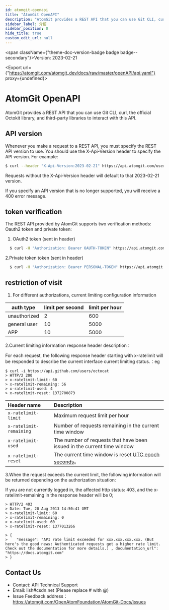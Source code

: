 ```yaml
---
id: atomgit-openapi
title: "AtomGit OpenAPI"
description: "AtomGit provides a REST API that you can use Git CLI, curl, the official Octokit library, and third-party libraries to interact with this API."
sidebar_label: 介绍
sidebar_position: 0
hide_title: true
custom_edit_url: null
---
```



<span className={"theme-doc-version-badge badge badge--secondary"}>Version: 2023-02-21</span>

<Export url={"https://atomgit.com/atomgit_dev/docs/raw/master/openAPI/api.yaml"} proxy={undefined}></Export>

# AtomGit OpenAPI



AtomGit provides a REST API that you can use Git CLI, curl, the official Octokit library, and third-party libraries to interact with this API.

## API version

Whenever you make a request to a REST API, you must specify the REST API version to use. You should use the X-Api-Version header to specify the API version. For example:

```bash
$ curl --header "X-Api-Version:2023-02-21" https://api.atomgit.com/user/info
```
Requests without the X-Api-Version header will default to that 2023-02-21 version.

If you specify an API version that is no longer supported, you will receive a 400 error message.

## token verification

The REST API provided by AtomGit supports two verification methods: Oauth2 token and private token:

1. OAuth2 token (sent in header)

```bash
  $ curl -H "Authorization: Bearer OAUTH-TOKEN" https://api.atomgit.com
```

2.Private token token (sent in header)

```bash
  $ curl -H "Authorization: Bearer PERSONAL-TOKEN" https://api.atomgit.com
```

## restriction of visit

1. For different authorizations, current limiting configuration information

| auth type | limit per second |  limit per hour |
| -------- | -------- | ---------- |
| unauthorized   | 2        | 600        |
| general user | 10       | 5000       |
| APP      | 10       | 5000       |

2.Current limiting information response header description：

For each request, the following response header starting with x-ratelimit will be responded to describe the current interface current limiting status.：eg

```shell
$ curl -i https://api.github.com/users/octocat
> HTTP/2 200
> x-ratelimit-limit: 60
> x-ratelimit-remaining: 56
> x-ratelimit-used: 4
> x-ratelimit-reset: 1372700873
```

| Header name             | Description                                                  |
| :---------------------- | :----------------------------------------------------------- |
| `x-ratelimit-limit`     | Maximum request limit per hour                                         |
| `x-ratelimit-remaining` | Number of requests remaining in the current time window                                 |
| `x-ratelimit-used`      | The number of requests that have been issued in the current time window                             |
| `x-ratelimit-reset`     | The current time window is reset [UTC epoch seconds](http://en.wikipedia.org/wiki/Unix_time)。 |

3.When the request exceeds the current limit, the following information will be returned depending on the authorization situation:

If you are not currently logged in, the affected http status: 403, and the x-ratelimit-remaining in the response header will be 0;

```
> HTTP/2 403
> Date: Tue, 20 Aug 2013 14:50:41 GMT
> x-ratelimit-limit: 60
> x-ratelimit-remaining: 0
> x-ratelimit-used: 60
> x-ratelimit-reset: 1377013266

> {
>    "message": "API rate limit exceeded for xxx.xxx.xxx.xxx. (But here's the good news: Authenticated requests get a higher rate limit. Check out the documentation for more details.) , documentation_url": "https://docs.atomgit.com"
> }
```

## Contact Us
- Contact: API Technical Support
- Email: lish#csdn.net (Please replace # with @)
- Issue Feedback address： https://atomgit.com/OpenAtomFoundation/AtomGit-Docs/issues


